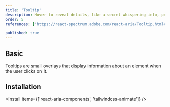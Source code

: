 ```yaml
---
title: 'Tooltip'
description: Hover to reveal details, like a secret whispering info, perfect for extra hints or help where needed.
order: 5
references: ['https://react-spectrum.adobe.com/react-aria/Tooltip.html#props', 'https://github.com/jamiebuilds/tailwindcss-animate']

published: true
---
```


## Basic

Tooltips are small overlays that display information about an element when the user clicks on it.

<How toUse='overlays/tooltip-demo' />

## Installation

<Install items={['react-aria-components', 'tailwindcss-animate']} />

<SourceCode toShow='tooltip' />
